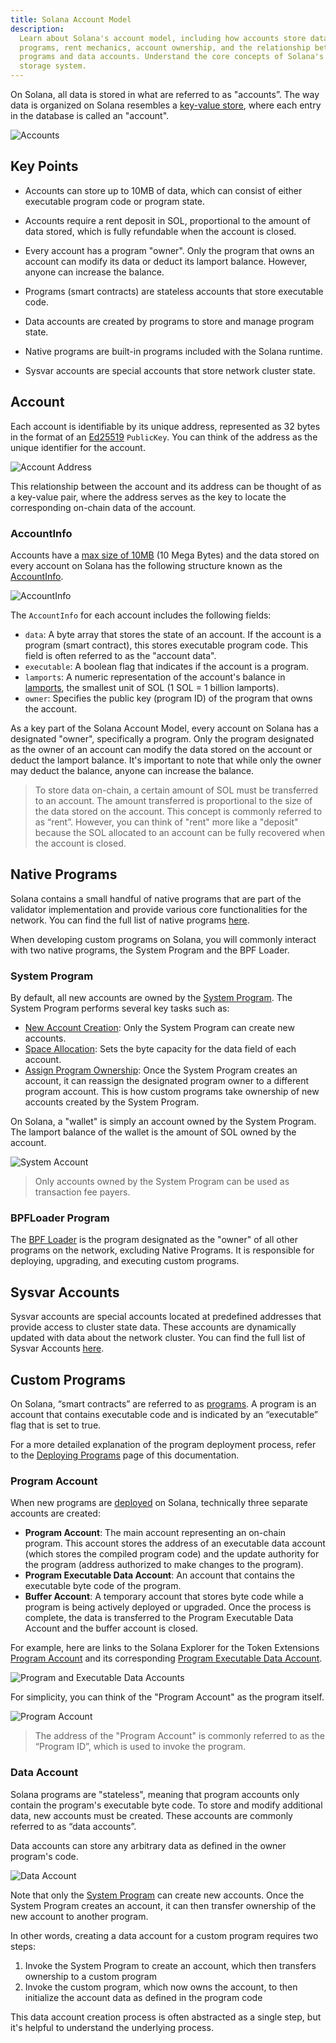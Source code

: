 ```yaml
---
title: Solana Account Model
description:
  Learn about Solana's account model, including how accounts store data and
  programs, rent mechanics, account ownership, and the relationship between
  programs and data accounts. Understand the core concepts of Solana's key-value
  storage system.
---
```


On Solana, all data is stored in what are referred to as "accounts”. The way
data is organized on Solana resembles a
[key-value store](https://en.wikipedia.org/wiki/Key%E2%80%93value_database),
where each entry in the database is called an "account".

![Accounts](/assets/docs/core/accounts/accounts.png)

## Key Points

- Accounts can store up to 10MB of data, which can consist of either executable
  program code or program state.

- Accounts require a rent deposit in SOL, proportional to the amount of data
  stored, which is fully refundable when the account is closed.

- Every account has a program "owner". Only the program that owns an account can
  modify its data or deduct its lamport balance. However, anyone can increase
  the balance.

- Programs (smart contracts) are stateless accounts that store executable code.

- Data accounts are created by programs to store and manage program state.

- Native programs are built-in programs included with the Solana runtime.

- Sysvar accounts are special accounts that store network cluster state.

## Account

Each account is identifiable by its unique address, represented as 32 bytes in
the format of an [Ed25519](https://ed25519.cr.yp.to/) `PublicKey`. You can think
of the address as the unique identifier for the account.

![Account Address](/assets/docs/core/accounts/account-address.svg)

This relationship between the account and its address can be thought of as a
key-value pair, where the address serves as the key to locate the corresponding
on-chain data of the account.

### AccountInfo

Accounts have a
[max size of 10MB](https://github.com/solana-labs/solana/blob/27eff8408b7223bb3c4ab70523f8a8dca3ca6645/sdk/program/src/system_instruction.rs#L85)
(10 Mega Bytes) and the data stored on every account on Solana has the following
structure known as the
[AccountInfo](https://github.com/solana-labs/solana/blob/27eff8408b7223bb3c4ab70523f8a8dca3ca6645/sdk/program/src/account_info.rs#L19).

![AccountInfo](/assets/docs/core/accounts/accountinfo.svg)

The `AccountInfo` for each account includes the following fields:

- `data`: A byte array that stores the state of an account. If the account is a
  program (smart contract), this stores executable program code. This field is
  often referred to as the "account data".
- `executable`: A boolean flag that indicates if the account is a program.
- `lamports`: A numeric representation of the account's balance in
  [lamports](/docs/terminology#lamport), the smallest unit of SOL (1 SOL = 1
  billion lamports).
- `owner`: Specifies the public key (program ID) of the program that owns the
  account.

As a key part of the Solana Account Model, every account on Solana has a
designated "owner", specifically a program. Only the program designated as the
owner of an account can modify the data stored on the account or deduct the
lamport balance. It's important to note that while only the owner may deduct the
balance, anyone can increase the balance.

> To store data on-chain, a certain amount of SOL must be transferred to an
> account. The amount transferred is proportional to the size of the data stored
> on the account. This concept is commonly referred to as “rent”. However, you
> can think of "rent" more like a "deposit" because the SOL allocated to an
> account can be fully recovered when the account is closed.

## Native Programs

Solana contains a small handful of native programs that are part of the
validator implementation and provide various core functionalities for the
network. You can find the full list of native programs
[here](https://docs.anza.xyz/runtime/programs).

When developing custom programs on Solana, you will commonly interact with two
native programs, the System Program and the BPF Loader.

### System Program

By default, all new accounts are owned by the
[System Program](https://github.com/solana-labs/solana/tree/27eff8408b7223bb3c4ab70523f8a8dca3ca6645/programs/system/src).
The System Program performs several key tasks such as:

- [New Account Creation](https://github.com/solana-labs/solana/blob/27eff8408b7223bb3c4ab70523f8a8dca3ca6645/programs/system/src/system_processor.rs#L145):
  Only the System Program can create new accounts.
- [Space Allocation](https://github.com/solana-labs/solana/blob/27eff8408b7223bb3c4ab70523f8a8dca3ca6645/programs/system/src/system_processor.rs#L70):
  Sets the byte capacity for the data field of each account.
- [Assign Program Ownership](https://github.com/solana-labs/solana/blob/27eff8408b7223bb3c4ab70523f8a8dca3ca6645/programs/system/src/system_processor.rs#L112):
  Once the System Program creates an account, it can reassign the designated
  program owner to a different program account. This is how custom programs take
  ownership of new accounts created by the System Program.

On Solana, a "wallet" is simply an account owned by the System Program. The
lamport balance of the wallet is the amount of SOL owned by the account.

![System Account](/assets/docs/core/accounts/system-account.svg)

> Only accounts owned by the System Program can be used as transaction fee
> payers.

### BPFLoader Program

The
[BPF Loader](https://github.com/solana-labs/solana/tree/27eff8408b7223bb3c4ab70523f8a8dca3ca6645/programs/bpf_loader/src)
is the program designated as the "owner" of all other programs on the network,
excluding Native Programs. It is responsible for deploying, upgrading, and
executing custom programs.

## Sysvar Accounts

Sysvar accounts are special accounts located at predefined addresses that
provide access to cluster state data. These accounts are dynamically updated
with data about the network cluster. You can find the full list of Sysvar
Accounts [here](https://docs.anza.xyz/runtime/sysvars).

## Custom Programs

On Solana, “smart contracts” are referred to as [programs](/docs/core/programs).
A program is an account that contains executable code and is indicated by an
“executable” flag that is set to true.

For a more detailed explanation of the program deployment process, refer to the
[Deploying Programs](/docs/programs/deploying) page of this documentation.

### Program Account

When new programs are
[deployed](https://github.com/solana-labs/solana/blob/27eff8408b7223bb3c4ab70523f8a8dca3ca6645/programs/bpf_loader/src/lib.rs#L498)
on Solana, technically three separate accounts are created:

- **Program Account**: The main account representing an on-chain program. This
  account stores the address of an executable data account (which stores the
  compiled program code) and the update authority for the program (address
  authorized to make changes to the program).
- **Program Executable Data Account**: An account that contains the executable
  byte code of the program.
- **Buffer Account**: A temporary account that stores byte code while a program
  is being actively deployed or upgraded. Once the process is complete, the data
  is transferred to the Program Executable Data Account and the buffer account
  is closed.

For example, here are links to the Solana Explorer for the Token Extensions
[Program Account](https://explorer.solana.com/address/TokenzQdBNbLqP5VEhdkAS6EPFLC1PHnBqCXEpPxuEb)
and its corresponding
[Program Executable Data Account](https://explorer.solana.com/address/DoU57AYuPFu2QU514RktNPG22QhApEjnKxnBcu4BHDTY).

![Program and Executable Data Accounts](/assets/docs/core/accounts/program-account-expanded.svg)

For simplicity, you can think of the "Program Account" as the program itself.

![Program Account](/assets/docs/core/accounts/program-account-simple.svg)

> The address of the "Program Account" is commonly referred to as the “Program
> ID”, which is used to invoke the program.

### Data Account

Solana programs are "stateless", meaning that program accounts only contain the
program's executable byte code. To store and modify additional data, new
accounts must be created. These accounts are commonly referred to as “data
accounts”.

Data accounts can store any arbitrary data as defined in the owner program's
code.

![Data Account](/assets/docs/core/accounts/data-account.svg)

Note that only the [System Program](/docs/core/accounts#system-program) can
create new accounts. Once the System Program creates an account, it can then
transfer ownership of the new account to another program.

In other words, creating a data account for a custom program requires two steps:

1. Invoke the System Program to create an account, which then transfers
   ownership to a custom program
2. Invoke the custom program, which now owns the account, to then initialize the
   account data as defined in the program code

This data account creation process is often abstracted as a single step, but
it's helpful to understand the underlying process.
